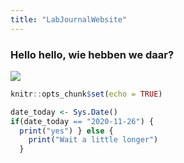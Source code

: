 ```yaml
---
title: "LabJournalWebsite"
---
```


<style type="text/css">
.title {
  display: none;
}

#getting-started img {
  margin-right: 10px;
}

</style>

### Hello hello, wie hebben we daar? 


![](images/winterspelen.jpg)

```r
knitr::opts_chunk$set(echo = TRUE)
```

```r
date_today <- Sys.Date()
if(date_today == "2020-11-26") {
  print("yes") } else {
    print("Wait a little longer")
  }
```



